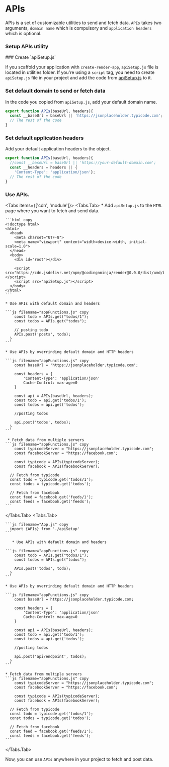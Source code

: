 # APIs

APIs is a set of customizable utilities to send and fetch data. `APIs` takes two arguments, `domain name` which is compulsory and `application headers` which is optional. 

### Setup APIs utility


<Steps>
### Create `apiSetup.js`

If you scaffold your application with `create-render-app`, `apiSetup.js` file is located in utilities folder. If you're using a `script` tag, you need to create `apiSetup.js` file in your project and add the code from [apiSetup.js]() to it.

### Set default domain to send or fetch data

In the code you copied from `apiSetup.js`, add your default domain name.

```js copy
export function APIs(baseUrl, headers){
  const __baseUrl = baseUrl || 'https://jsonplaceholder.typicode.com';
  // The rest of the code
}
```

### Set default application headers

Add your default application headers to the object.

```js copy
export function APIs(baseUrl, headers){
  //const __baseUrl = baseUrl || 'https://your-default-domain.com';
  const __headers = headers || {
    'Content-Type': 'application/json'};
  // The rest of the code
}
```

### Use APIs.


<Tabs items={['cdn', 'module']}>
  <Tabs.Tab> 
    * Add `apiSetup.js` to the `HTML` page where you want to fetch and send data.

    ```html copy
    <!doctype html>
    <html>
      <head>
        <meta charset="UTF-8">
        <meta name="viewport" content="width=device-width, initial-scale=1.0">
      </head>
      <body>
        <div id="root"></div>

        <script src="https://cdn.jsdelivr.net/npm/@codingnninja/render@0.0.0/dist/umd/bundle.min.js"></script>
        <script src="apiSetup.js"></script>
      </body>
    </html>
    ```

    * Use APIs with default domain and headers

    ```js filename="appFunctions.js" copy
        const todo = APIs.get("todos/1");
        const todos = APIs.get("todos");

        // posting todo
        APIs.post('posts', todo); 
      }
    ```

    * Use APIs by overrinding default domain and HTTP headers

    ```js filename="appFunctions.js" copy
        const baseUrl = 'https://jsonplaceholder.typicode.com';

        const headers = {
            'Content-Type': 'application/json'
            Cache-Control: max-age=0
        }

        const api = APIs(baseUrl, headers);
        const todo = api.get('todos/1');
        const todos = api.get('todos');

        //posting todos

        api.post('todos', todos); 
      }
    ```

     * Fetch data from multiple servers
    ```js filename="appFunctions.js" copy
        const typicodeServer = "https://jsonplaceholder.typicode.com";
        const facebookServer = "https://facebook.com";

        const typicode = APIs(typicodeServer);
        const facebook = APIs(facebookServer);

      // Fetch from typicode
      const todo = typicode.get('todos/1');
      const todos = typicode.get('todos');

      // Fetch from facebook
      const feed = facebook.get('feeds/1');
      const feeds = facebook.get('feeds');
    ```
  </Tabs.Tab> 
  <Tabs.Tab> 

    ```js filename="App.js" copy
      import {APIs} from './apiSetup'
    ```

       * Use APIs with default domain and headers

    ```js filename="appFunctions.js" copy
        const todo = APIs.get("todos/1");
        const todos = APIs.get("todos");

        APIs.post('todos', todo); 
      }
    ```

    * Use APIs by overrinding default domain and HTTP headers

    ```js filename="appFunctions.js" copy
        const baseUrl = https://jsonplaceholder.typicode.com;

        const headers = {
            'Content-Type': 'application/json'
            Cache-Control: max-age=0
        }

        const api = APIs(baseUrl, headers);
        const todo = api.get('todo/1');
        const todos = api.get('todos');

        //posting todos

        api.post('api/endpoint', todos); 
      }
    ```

    * Fetch data from multiple servers
    ```js filename="appFunctions.js" copy
        const typicodeServer = "https://jsonplaceholder.typicode.com";
        const facebookServer = "https://facebook.com";

        const typicode = APIs(typicodeServer);
        const facebook = APIs(facebookServer);

      // Fetch from typicode
      const todo = typicode.get('todos/1');
      const todos = typicode.get('todos');

      // Fetch from facebook
      const feed = facebook.get('feeds/1');
      const feeds = facebook.get('feeds');
    ```
  </Tabs.Tab> 
</Tabs>

Now, you can use `APIs` anywhere in your project to fetch and post data.
</Steps>